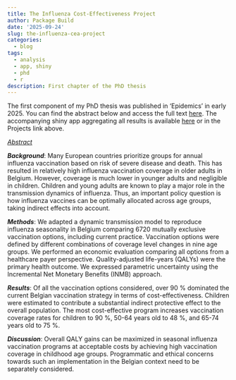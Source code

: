 ```yaml
---
title: The Influenza Cost-Effectiveness Project
author: Package Build
date: '2025-09-24'
slug: the-influenza-cea-project
categories:
  - blog
tags:
  - analysis
  - app, shiny
  - phd
  - r
description: First chapter of the PhD thesis
---
```


The first component of my PhD thesis was published in 'Epidemics' in early 2025. You can find the abstract below and access the full text <a href = "https://doi.org/10.1016/j.epidem.2025.100826">here</a>. The accompanying shiny app aggregating all results is available <a href = "https://manansa.shinyapps.io/Influenza_App/">here</a> or in the Projects link above.

<u><i>Abstract</i></u>

<i><b>Background</b></i>: Many European countries prioritize groups for annual influenza vaccination based on risk of severe disease and death. This has resulted in relatively high influenza vaccination coverage in older adults in Belgium. However, coverage is much lower in younger adults and negligible in children. Children and young adults are known to play a major role in the transmission dynamics of influenza. Thus, an important policy question is how influenza vaccines can be optimally allocated across age groups, taking indirect effects into account.

<i><b>Methods</i></b>: We adapted a dynamic transmission model to reproduce influenza seasonality in Belgium comparing 6720 mutually exclusive vaccination options, including current practice. Vaccination options were defined by different combinations of coverage level changes in nine age groups. We performed an economic evaluation comparing all options from a healthcare payer perspective. Quality-adjusted life-years (QALYs) were the primary health outcome. We expressed parametric uncertainty using the Incremental Net Monetary Benefits (INMB) approach.

<i><b>Results</i></b>: Of all the vaccination options considered, over 90 % dominated the current Belgian vaccination strategy in terms of cost-effectiveness. Children were estimated to contribute a substantial indirect protective effect to the overall population. The most cost-effective program increases vaccination coverage rates for children to 90 %, 50-64 years old to 48 %, and 65-74 years old to 75 %.

<i><b>Discussion</i></b>: Overall QALY gains can be maximized in seasonal influenza vaccination programs at acceptable costs by achieving high vaccination coverage in childhood age groups. Programmatic and ethical concerns towards such an implementation in the Belgian context need to be separately considered.
